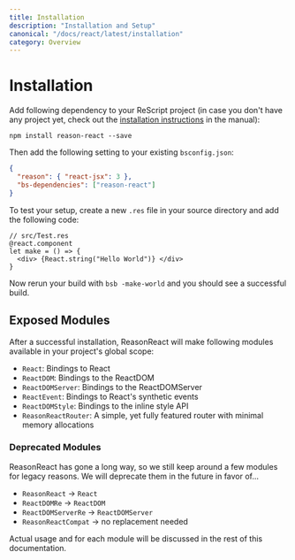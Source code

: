 ```yaml
---
title: Installation
description: "Installation and Setup"
canonical: "/docs/react/latest/installation"
category: Overview
---
```


# Installation

Add following dependency to your ReScript project (in case you don't have any project yet, check out the [installation instructions](/docs/manual/latest/installation) in the manual):

```
npm install reason-react --save
```

Then add the following setting to your existing `bsconfig.json`:

```json
{
  "reason": { "react-jsx": 3 },
  "bs-dependencies": ["reason-react"]
}
```

To test your setup, create a new `.res` file in your source directory and add the following code:

```res
// src/Test.res
@react.component
let make = () => {
  <div> {React.string("Hello World")} </div>
}
```

Now rerun your build with `bsb -make-world` and you should see a successful build.

## Exposed Modules 

After a successful installation, ReasonReact will make following modules available in your project's global scope:

- `React`: Bindings to React
- `ReactDOM`: Bindings to the ReactDOM
- `ReactDOMServer`: Bindings to the ReactDOMServer
- `ReactEvent`: Bindings to React's synthetic events
- `ReactDOMStyle`: Bindings to the inline style API
- `ReasonReactRouter`: A simple, yet fully featured router with minimal memory allocations


### Deprecated Modules

ReasonReact has gone a long way, so we still keep around a few modules for legacy reasons. We will deprecate them in the future in favor of...

- `ReasonReact` -> `React`
- `ReactDOMRe` -> `ReactDOM`
- `ReactDOMServerRe` -> `ReactDOMServer`
- `ReasonReactCompat` -> no replacement needed

Actual usage and for each module will be discussed in the rest of this documentation.
